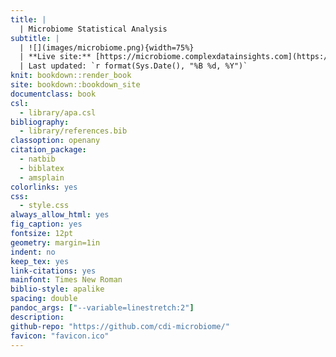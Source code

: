 ```yaml
---
title: |
  | Microbiome Statistical Analysis
subtitle: |
  | ![](images/microbiome.png){width=75%}
  | **Live site:** [https://microbiome.complexdatainsights.com](https://microbiome.complexdatainsights.com)
  | Last updated: `r format(Sys.Date(), "%B %d, %Y")` 
knit: bookdown::render_book
site: bookdown::bookdown_site
documentclass: book
csl: 
  - library/apa.csl
bibliography:
  - library/references.bib
classoption: openany
citation_package:
  - natbib
  - biblatex
  - amsplain
colorlinks: yes
css: 
  - style.css
always_allow_html: yes
fig_caption: yes
fontsize: 12pt
geometry: margin=1in
indent: no
keep_tex: yes
link-citations: yes
mainfont: Times New Roman
biblio-style: apalike
spacing: double
pandoc_args: ["--variable=linestretch:2"]
description:
github-repo: "https://github.com/cdi-microbiome/"
favicon: "favicon.ico"
---
```


#  {-}

